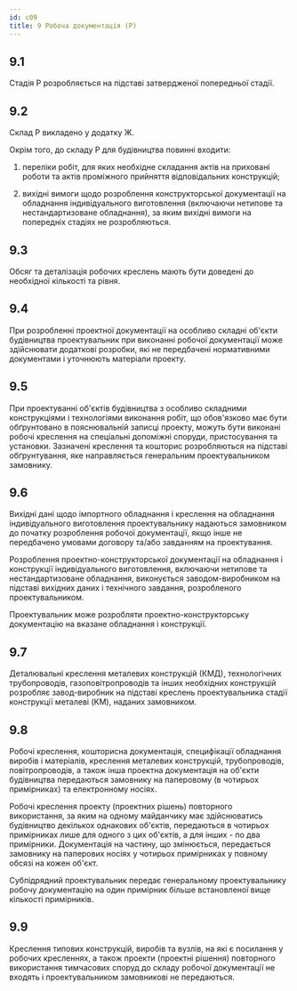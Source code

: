 ```yaml
---
id: c09
title: 9 Робоча документація (Р)
---
```


## 9.1
Стадія Р розробляється на підставі затвердженої попередньої стадії.

## 9.2
Склад Р викладено у додатку Ж.

Окрім того, до складу Р для будівництва повинні входити:

1. переліки робіт, для яких необхідне складання актів на приховані роботи та актів проміжного прийняття відповідальних конструкцій;

2. вихідні вимоги щодо розроблення конструкторської документації на обладнання індивідуального виготовлення (включаючи нетипове та нестандартизоване обладнання), за яким вихідні вимоги на попередніх стадіях не розробляються.

## 9.3
Обсяг та деталізація робочих креслень мають бути доведені до необхідної кількості та рівня.

## 9.4
При розробленні проектної документації на особливо складні об'єкти будівництва проектувальник при виконанні робочої документації може здійснювати додаткові розробки, які не передбачені нормативними документами і уточнюють матеріали проекту.

## 9.5
При проектуванні об'єктів будівництва з особливо складними конструкціями і технологіями виконання робіт, що обов'язково має бути обґрунтовано в пояснювальній записці проекту, можуть бути виконані робочі креслення на спеціальні допоміжні споруди, пристосування та установки. Зазначені креслення та кошторис розробляються на підставі обґрунтування, яке направляється генеральним проектувальником замовнику.

## 9.6
Вихідні дані щодо імпортного обладнання і креслення на обладнання індивідуального виготовлення проектувальнику надаються замовником до початку розроблення робочої документації, якщо інше не передбачено умовами договору та/або завданням на проектування.

Розроблення проектно-конструкторської документації на обладнання і конструкції індивідуального виготовлення, включаючи нетипове та нестандартизоване обладнання, виконується заводом-виробником на підставі вихідних даних і технічного завдання, розробленого проектувальником.

Проектувальник може розробляти проектно-конструкторську документацію на вказане обладнання і конструкції.

## 9.7
Деталювальні креслення металевих конструкцій (КМД), технологічних трубопроводів, газоповітропроводів та інших необхідних конструкцій розробляє завод-виробник на підставі креслень проектувальника стадії конструкції металеві (KM), наданих замовником.

## 9.8
Робочі креслення, кошторисна документація, специфікації обладнання виробів і матеріалів, креслення металевих конструкцій, трубопроводів, повітропроводів, а також інша проектна документація на об'єкти будівництва передаються замовнику на паперовому (в чотирьох примірниках) та електронному носіях.

Робочі креслення проекту (проектних рішень) повторного використання, за яким на одному майданчику має здійснюватись будівництво декількох однакових об'єктів, передаються в чотирьох примірниках лише для одного з цих об'єктів, а для інших - по два примірники. Документація на частину, що змінюється, передається замовнику на паперових носіях у чотирьох примірниках у повному обсязі на кожен об'єкт.

Субпідрядний проектувальник передає генеральному проектувальнику робочу документацію на один примірник більше встановленої вище кількості примірників.

## 9.9
Креслення типових конструкцій, виробів та вузлів, на які є посилання у робочих кресленнях, а також проекти (проектні рішення) повторного використання тимчасових споруд до складу робочої документації не входять і проектувальником замовникові не передаються.
